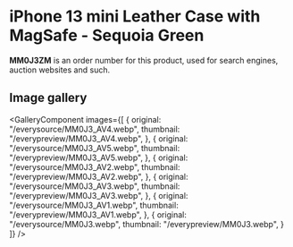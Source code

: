 
# iPhone 13 mini Leather Case with MagSafe - Sequoia Green

<Callout type='info' emoji='👉🏻'>**MM0J3ZM** is an order number for this product, used for search engines, auction websites and such.</Callout>

## Image gallery

<GalleryComponent
    images={[
      {
        original: "/everysource/MM0J3_AV4.webp",
        thumbnail: "/everypreview/MM0J3_AV4.webp",
      },
      {
        original: "/everysource/MM0J3_AV5.webp",
        thumbnail: "/everypreview/MM0J3_AV5.webp",
      },
      {
        original: "/everysource/MM0J3_AV2.webp",
        thumbnail: "/everypreview/MM0J3_AV2.webp",
      },
      {
        original: "/everysource/MM0J3_AV3.webp",
        thumbnail: "/everypreview/MM0J3_AV3.webp",
      },
      {
        original: "/everysource/MM0J3_AV1.webp",
        thumbnail: "/everypreview/MM0J3_AV1.webp",
      },
      {
        original: "/everysource/MM0J3.webp",
        thumbnail: "/everypreview/MM0J3.webp",
      }
    ]}
  />

